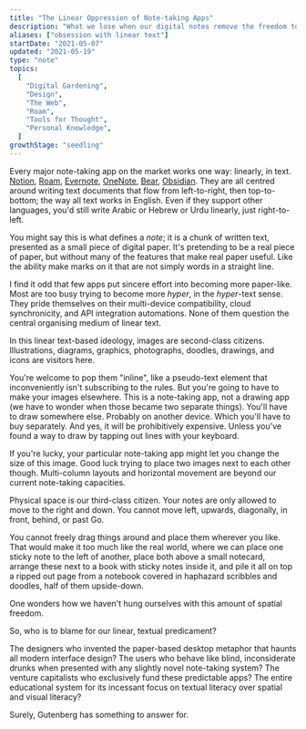 ```yaml
---
title: "The Linear Oppression of Note-taking Apps"
description: "What we lose when our digital notes remove the freedom to move"
aliases: ["obsession with linear text"]
startDate: "2021-05-07"
updated: "2021-05-19"
type: "note"
topics:
  [
    "Digital Gardening",
    "Design",
    "The Web",
    "Roam",
    "Tools for Thought",
    "Personal Knowledge",
  ]
growthStage: "seedling"
---
```



<IntroParagraph>Every major note-taking app on the market works one way: linearly, in text. [Notion](https://www.notion.so/), [Roam](https://roamresearch.com/), [Evernote](https://evernote.com/), [OneNote](https://www.onenote.com/), [Bear](https://bear.app/), [Obsidian](https://obsidian.md/). They are all centred around writing text documents that flow from left-to-right, then top-to-bottom; the way all text works in English. Even if they support other languages, you'd still write Arabic or Hebrew or Urdu linearly, just right-to-left.</IntroParagraph>

You might say this is what defines a _note_; it is a chunk of written text, presented as a small piece of digital paper. It's pretending to be a real piece of paper, but without many of the features that make real paper useful. Like the ability make marks on it that are not simply words in a straight line.

<RemoteImage
	framed
	src="https://res.cloudinary.com/dxj9qr5gj/image/upload/c_scale,f_auto,q_auto:good,w_1200/v1621509754/maggieappleton.com/notes/linear-notes/linear-scrawl_shrink_juilyb.png"
	showalt
	alt="How it might look if we could draw into our notes without being confined to linear text"
	width="900px"
/>

I find it odd that few apps put sincere effort into becoming more paper-like. Most are too busy trying to become more _hyper_, in the _hyper_-text sense. They pride themselves on their multi-device compatibility, cloud synchronicity, and API integration automations. None of them question the central organising medium of linear text.

In this linear text-based ideology, images are second-class citizens. Illustrations, diagrams, graphics, photographs, doodles, drawings, and icons are visitors here.

You're welcome to pop them "inline", like a pseudo-text element that inconveniently isn't subscribing to the rules. But you're going to have to make your images elsewhere. This is a note-taking app, not a drawing app (we have to wonder when those became two separate things). You'll have to draw somewhere else. Probably on another device. Which you'll have to buy separately. And yes, it will be prohibitively expensive. Unless you've found a way to draw by tapping out lines with your keyboard.

If you're lucky, your particular note-taking app might let you change the size of this image. Good luck trying to place two images next to each other though. Multi-column layouts and horizontal movement are beyond our current note-taking capacities.

Physical space is our third-class citizen. Your notes are only allowed to move to the right and down. You cannot move left, upwards, diagonally, in front, behind, or past Go.

<HackyFormatting />

You cannot freely drag things around and place them wherever you like. That would make it too much like the real world, where we can place one sticky note to the left of another, place both above a small notecard, arrange these next to a book with sticky notes inside it, and pile it all on top a ripped out page from a notebook covered in haphazard scribbles and doodles, half of them upside-down.

One wonders how we haven't hung ourselves with this amount of spatial freedom.

So, who is to blame for our linear, textual predicament?

The designers who invented the paper-based desktop metaphor that haunts all modern interface design? The users who behave like blind, inconsiderate drunks when presented with any slightly novel note-taking system? The venture capitalists who exclusively fund these predictable apps? The entire educational system for its incessant focus on textual literacy over spatial and visual literacy?

Surely, Gutenberg has something to answer for.
